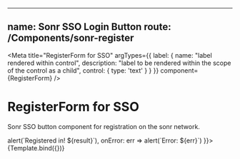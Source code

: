 
<!-- RegisterForm.stories.mdx -->

---
name: Sonr SSO Login Button
route: /Components/sonr-register
---

<Meta
    title="RegisterForm for SSO"
    argTypes={{
        label: {
            name: "label rendered within control",
            description: "label to be rendered within the scope of the control as a child",
            control: {
                type: 'text'
            }
        }
    }}
    component={RegisterForm}
/>


# RegisterForm for SSO
Sonr SSO button component for registration on the sonr network.

<ArgsTable of={RegisterForm} />


<Canvas>
    <Story name="Form"
      argTypes={{
        onRegister: {
          control: false
        },
        onError: {
          control: false
        }
      }}
      args={{
        domain: 'domain.snr',
        onRegister: result => alert(`Registered in! ${result}`),
        onError: err => alert(`Error: ${err}`)
    }}>
        {Template.bind({})}
    </Story>
</Canvas>
